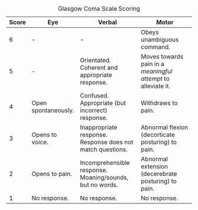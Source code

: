 | Score |         Eye         |                           Verbal                           |                             Motor                             |
|-------+---------------------+------------------------------------------------------------+---------------------------------------------------------------|
|     6 | -                   | -                                                          | Obeys unambiguous command.                                    |
|     5 | -                   | Orientated. Coherent and appropriate response.             | Moves towards pain in a *meaningful attempt* to alleviate it. |
|     4 | Open spontaneously. | Confused. Appropriate (but incorrect) response.            | Withdraws to pain.                                            |
|     3 | Opens to voice.     | Inappropriate response. Response does not match questions. | Abnormal flexion (decorticate posturing) to pain.             |
|     2 | Opens to pain.      | Incomprehensible response. Moaning/sounds, but no words.   | Abnormal extension (decerebrate posturing) to pain.           |
|     1 | No response.        | No response.                                               | No response.                                                  |

: Glasgow Coma Scale Scoring